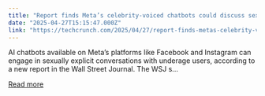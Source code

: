 ```yaml
---
title: "Report finds Meta’s celebrity-voiced chatbots could discuss sex with minors"
date: "2025-04-27T15:15:47.000Z"
link: "https://techcrunch.com/2025/04/27/report-finds-metas-celebrity-voiced-chatbots-could-discuss-sex-with-minors/"
---
```


AI chatbots available on Meta’s platforms like Facebook and Instagram can engage in sexually explicit conversations with underage users, according to a new report in the Wall Street Journal. The WSJ s...

[Read more](https://techcrunch.com/2025/04/27/report-finds-metas-celebrity-voiced-chatbots-could-discuss-sex-with-minors/)
